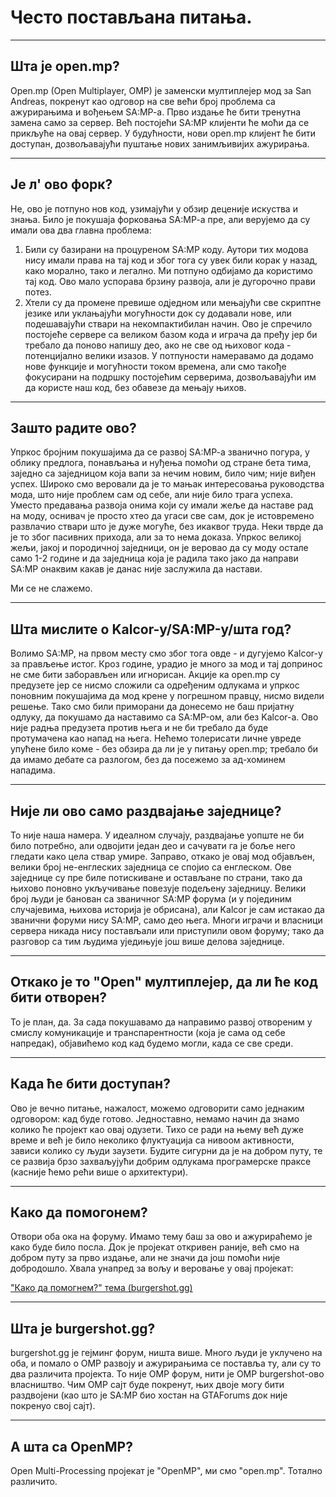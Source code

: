 # Често постављана питања.

<hr />

## Шта је open.mp?

Open.mp (Open Multiplayer, OMP) је заменски мултиплејер мод за San Andreas, покренут као одговор на све већи број проблема са ажурирањима и вођењем SA:MP-a. Прво издање ће бити тренутна замена само за сервер. Већ постојећи SA:MP клијенти ће моћи да се прикљуће на овај сервер. У будућности, нови open.mp клијент ће бити доступан, дозвољавајући пуштање нових занимљивијих ажурирања.

<hr />

## Је л' ово форк?

Не, ово је потпуно нов код, узимајући у обзир деценије искуства и знања. Било је покушаја форковања SA:MP-a пре, али верујемо да су имали ова два главна проблема:

1. Били су базирани на процуреном SA:MP коду. Аутори тих модова нису имали права на тај код и због тога су увек били корак у назад, како морално, тако и легално. Ми потпуно одбијамо да користимо тај код. Ово мало успорава брзину развоја, али је дугорочно прави потез.
2. Хтели су да промене превише одједном или мењајући све скриптне језике или уклањајући могућности док су додавали нове, или подешавајући ствари на некомпактибилан начин. Ово је спречило постојеће сервере са великом базом кода и играча да пређу јер би требало да поново напишу део, ако не све од њиховог кода - потенцијално велики изазов. У потпуности намеравамо да додамо нове функције и могућности током времена, али смо такође фокусирани на подршку постојећим серверима, дозвољавајући им да користе наш код, без обавезе да мењају њихов.

<hr />

## Зашто радите ово?

Упркос бројним покушајима да се развој SA:MP-a званично погура, у облику предлога, понављања и нуђења помоћи од стране бета тима, заједно са заједницом која вапи за нечим новим, било чим; није виђен успех. Широко смо веровали да је то мањак интересовања руководства мода, што није проблем сам од себе, али није било трага успеха. Уместо предавања развоја онима који су имали жеље да наставе рад на моду, оснивач је просто хтео да угаси све сам, док је истовремено развлачио ствари што је дуже могуће, без икаквог труда. Неки тврде да је то због пасивних прихода, али за то нема доказа. Упркос великој жељи, јакој и породичној заједници, он је веровао да су моду остале само 1-2 године и да заједница која је радила тако јако да направи SA:MP онаквим какав је данас није заслужила да настави.

Ми се не слажемо.

<hr />

## Шта мислите о Kalcor-у/SA:MP-у/шта год?

Волимо SA:MP, на првом месту смо због тога овде - и дугујемо Kalcor-у за прављење истог. Кроз године, урадио је много за мод и тај допринос не сме бити заборављен или игнорисан. Акције ка open.mp су предузете јер се нисмо сложили са одређеним одлукама и упркос поновним покушајима да мод крене у погрешном правцу, нисмо видели решење. Тако смо били приморани да донесемо не баш пријатну одлуку, да покушамо да наставимо са SA:MP-ом, али без Kalcor-а. Ово није радња предузета против њега и не би требало да буде протумачена као напад на њега. Нећемо толерисати личне увреде упућене било коме - без обзира да ли је у питању open.mp; требало би да имамо дебате са разлогом, без да посежемо за ад-хоминем нападима.

<hr />

## Није ли ово само раздвајање заједнице?

То није наша намера. У идеалном случају, раздвајање уопште не би било потребно, али одвојити један део и сачувати га је боље него гледати како цела ствар умире. Заправо, откако је овај мод објављен, велики број не-енглеских заједница се спојио са енглеском. Ове заједнице су пре биле потискиване и остављане по страни, тако да њихово поновно укључивање повезује подељену заједницу. Велики број људи је банован са званичног SA:MP форума (и у појединим случајевима, њихова историја је обрисана), али Kalcor је сам истакао да званични форуми нису SA:MP, само део њега. Многи играчи и власници сервера никада нису постављали или приступили овом форуму; тако да разговор са тим људима уједињује још више делова заједнице.

<hr />

## Откако је то "Open" мултиплејер, да ли ће код бити отворен?

То је план, да. За сада покушавамо да направимо развој отвореним у смислу комуникације и транспарентности (која је сама од себе напредак), објавићемо код кад будемо могли, када се све среди.

<hr />

## Када ће бити доступан?

Ово је вечно питање, нажалост, можемо одговорити само једнаким одговором: кад буде готово. Једноставно, немамо начин да знамо колико ће пројект као овај одузети. Тихо се ради на њему већ дуже време и већ је било неколико флуктуација са нивоом активности, зависи колико су људи заузети. Будите сигурни да је на добром путу, те се развија брзо захваљујући добрим одлукама програмерске праксе (касније ћемо рећи више о архитектури).

<hr />

## Како да помогонем?

Отвори оба ока на форуму. Имамо тему баш за ово и ажурираћемо је како буде било посла. Док је пројекат откривен раније, већ смо на добром путу за прво издање, али не значи да још помоћи није добродошло. Хвала унапред за вољу и веровање у овај пројекат:

["Како да помогнем?" тема (burgershot.gg)](https://www.burgershot.gg/showthread.php?tid=99)

<hr />

## Шта је burgershot.gg?

burgershot.gg је гејминг форум, ништа више. Много људи је уклучено на оба, и помало о OMP развоју и ажурирањима се поставља ту, али су то два различита пројекта. То није OMP форум, нити је OMP burgershot-ово власништво. Чим OMP сајт буде покренут, њих двоје могу бити раздвојени (као што је SA:MP био хостан на GTAForums док није покренуо свој сајт).

<hr />

## А шта са OpenMP?

Open Multi-Processing пројекат је "OpenMP", ми смо "open.mp". Тотално различито.
